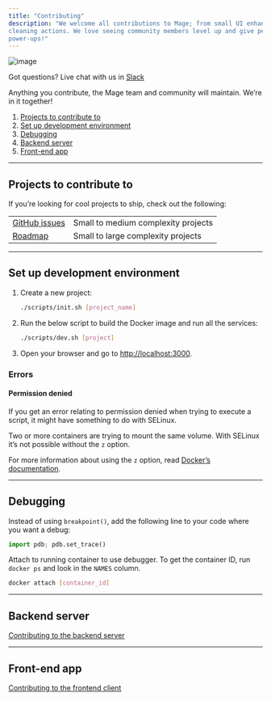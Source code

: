 ```yaml
---
title: "Contributing"
description: "We welcome all contributions to Mage; from small UI enhancements to brand new
cleaning actions. We love seeing community members level up and give people
power-ups!"
---
```


![image](https://media.giphy.com/media/5cZbRBLhW4tc4/giphy.gif)

Got questions? Live chat with us in [Slack](https://www.mage.ai/chat)

Anything you contribute, the Mage team and community will maintain. We’re in it
together!

1. [Projects to contribute to](#projects-to-contribute-to)
2. [Set up development environment](#set-up-development-environment)
3. [Debugging](#debugging)
4. [Backend server](#backend-server)
5. [Front-end app](#front-end-app)

---

## Projects to contribute to

If you’re looking for cool projects to ship, check out the following:

|                                                            |                                     |
| ---------------------------------------------------------- | ----------------------------------- |
| [GitHub issues](https://github.com/mage-ai/mage-ai/issues) | Small to medium complexity projects |
| [Roadmap](https://airtable.com/shrJctaGt4tvU27uF/tbl5bIlFkk2KhCpL4)| Small to large complexity projects  |

---

## Set up development environment

1. Create a new project:
   ```bash
   ./scripts/init.sh [project_name]
   ```
2. Run the below script to build the Docker image and run all the services:
   ```bash
   ./scripts/dev.sh [project]
   ```
3. Open your browser and go to [http://localhost:3000](http://localhost:3000).

### Errors

#### Permission denied

If you get an error relating to permission denied when trying to execute a script,
it might have something to do with SELinux.

Two or more containers are trying to mount the same volume. With SELinux it’s not possible without
the `z` option.

For more information about using the `z` option,
read [Docker’s documentation](https://docs.docker.com/storage/bind-mounts/).

---

## Debugging

Instead of using `breakpoint()`, add the following line to your code where you
want a debug:

```python
import pdb; pdb.set_trace()
```

Attach to running container to use debugger. To get the container ID, run
`docker ps` and look in the `NAMES` column.

```bash
docker attach [container_id]
```

---

## Backend server

[Contributing to the backend server](/contributing/backend/overview)

---

## Front-end app

[Contributing to the frontend client](/contributing/frontend/overview)
